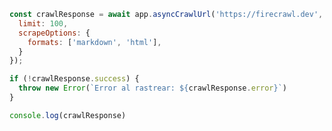 ```js Node.js
const crawlResponse = await app.asyncCrawlUrl('https://firecrawl.dev', {
  limit: 100,
  scrapeOptions: {
    formats: ['markdown', 'html'],
  }
});

if (!crawlResponse.success) {
  throw new Error(`Error al rastrear: ${crawlResponse.error}`)
}

console.log(crawlResponse)
```
